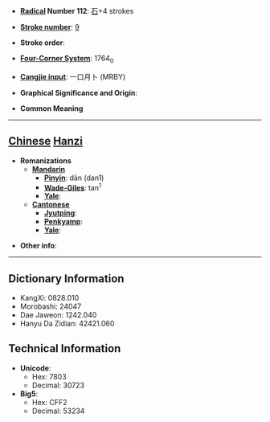 * '''[[Wiktionary:Chinese radical index| Radical]] Number 112''': [[Wiktionary:Chinese radical index 石|石]]+4 strokes

* '''[[Wiktionary:Chinese total strokes index|Stroke number]]''': [[Wiktionary:Chinese total strokes index 9|9]]

* '''Stroke order''': 

* '''[[Wiktionary:Chinese four corner index|Four-Corner System]]''': 1764<sub>0</sub>

* '''[[Wiktionary:Chinese Cangjie index|Cangjie input]]''': 一口月卜 (MRBY)

* '''Graphical Significance and Origin''': 

* '''Common Meaning'''

----

== [[Chinese]] [[Hanzi]] ==

* '''Romanizations'''
** '''[[Mandarin]]'''
*** '''[[Pinyin]]''': dān (dan1)
*** '''[[Wade-Giles]]''': tan<sup>1</sup>
*** '''[[Yale]]''': 
** '''[[Cantonese]]'''
*** '''[[Jyutping]]''':
*** '''[[Penkyamp]]''': 
*** '''[[Yale]]''': 

* '''Other info''': 

----

== Dictionary Information ==

* KangXi: 0828.010
* Morobashi: 24047
* Dae Jaweon: 1242.040
* Hanyu Da Zidian: 42421.060

== Technical Information ==

* '''Unicode''':
** Hex: 7803
** Decimal: 30723
* '''Big5''':
** Hex: CFF2
** Decimal: 53234